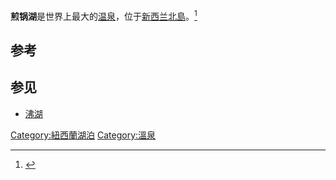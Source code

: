 {{noteTA
|1=zh-hans:新西兰;zh-hk:紐西蘭;zh-tw:紐西蘭;
|d1=中国大陆：新西兰；台灣：紐西蘭；香港：紐西蘭
}}
{{Infobox_lake   
|湖泊名稱 =   煎锅湖
|湖泊照片 =   Frying Pan Lake NZ.jpg
|湖泊照片標題 =   
|測深圖 =   
|測深圖標題 =   
|湖泊所在地 =   [[新西兰|新西兰]][[北島_(紐西蘭)|北島]]{{link-en|怀芒古火山谷|Waimangu Volcanic Rift Valley}}
|座標 =  {{coord|38|17|4.61|S|176|23|39.62|E|region:NZ-BOP_source:dewiki_type:waterbody|display=inline,title}}
|湖泊類別 =   
|流入 =   
|流出 =   
|集水區面積 =   
|正常滿水位標高 =   
|集水區國家 =   
|湖泊長度 =   
|湖泊闊度  =   
|湖泊面積 =   3.8[[公顷|公顷]]
|平均深度 =   6[[米_(单位)|米]]
|最深深度 =   20米
|水體體積 =   {{convert|200000|m3|acre.ft|abbr=on}}
|湖水停留時間 =   
|湖岸線長度 =   
|海拔高度 =   
|湖中島嶼 =   
|湖邊城鎮 =   
}}
'''煎锅湖'''是世界上最大的[[温泉|温泉]]，位于[[新西兰|新西兰]][[北島_(紐西蘭)|北島]]{{link-en|怀芒古火山谷|Waimangu Volcanic Rift Valley}}。<ref>{{Cite web |url=http://www.tansuoxinxilan.co.nz/rotorua/waimangu/waimangu.htm |title=存档副本 |access-date=2013-09-04 |archive-date=2018-07-09 |archive-url=https://web.archive.org/web/20180709083915/http://www.tansuoxinxilan.co.nz/rotorua/waimangu/waimangu.htm |dead-url=no }}</ref>

==参考==
{{reflist}}

==参见==
*[[沸湖|沸湖]]

[[Category:紐西蘭湖泊|Category:紐西蘭湖泊]]
[[Category:溫泉|Category:溫泉]]

{{Spring-stub}}
